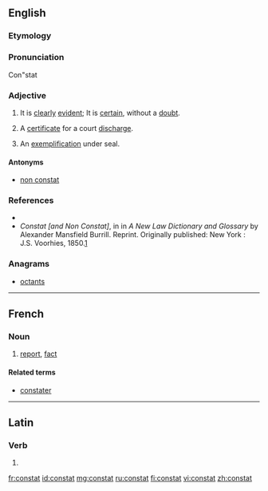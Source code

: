 ==English==

===Etymology===
{{etyl|la}} {{term|constat|cōnstat|lang=la}}

===Pronunciation===
Con"stat

===Adjective===
{{en-adj|-}}

# {{legal|religion|science}} It is [[clear]]ly [[evident]]; It is [[certain]], without a [[doubt]].
# {{legal}} A [[certificate]] for a court [[discharge]].
# {{legal}} An [[exemplification]] under seal.

====Antonyms====
* [[non constat]]

===References===

* {{R:Webster 1913|constat}}
* ''Constat [and Non Constat]'', in in ''A New Law Dictionary and Glossary'' by Alexander Mansfield Burrill. Reprint. Originally published: New York : J.S. Voorhies, 1850.[http://books.google.com/books?id=DeQYXYMBtwgC&pg=PA110&lpg=PA110&dq=atpatruus&source=web&ots=CS4in-556J&sig=rR7Y8zx6YSZjwzjWoQ9ShcYT7Qc#PPA268,M1]

===Anagrams===
* [[octants#English|octants]]

----

==French==

===Noun===
{{fr-noun|m}}

# [[report]], [[fact]]

====Related terms====
* [[constater]]

----

==Latin==

===Verb===
{{la-verb-form|cōnstat}}

# {{conjugation of|consto|cōnstō|3|s|pres|act|ind|lang=la}}

[[fr:constat]]
[[id:constat]]
[[mg:constat]]
[[ru:constat]]
[[fi:constat]]
[[vi:constat]]
[[zh:constat]]